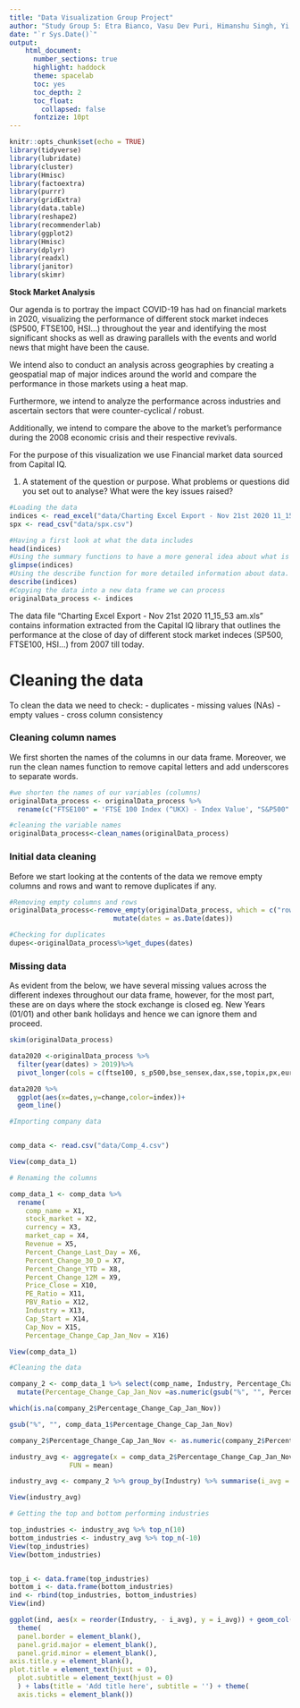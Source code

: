 ```yaml
---
title: "Data Visualization Group Project"
author: "Study Group 5: Etra Bianco, Vasu Dev Puri, Himanshu Singh, Yi Yan Ng, Mengze Sun, Christian Gonder"
date: "`r Sys.Date()`"
output: 
    html_document:
      number_sections: true
      highlight: haddock
      theme: spacelab
      toc: yes
      toc_depth: 2
      toc_float:
        collapsed: false
      fontzize: 10pt
---
```


```r
knitr::opts_chunk$set(echo = TRUE)
library(tidyverse)
library(lubridate)
library(cluster)
library(Hmisc)
library(factoextra)
library(purrr)
library(gridExtra)
library(data.table)
library(reshape2)
library(recommenderlab)
library(ggplot2)  
library(Hmisc)
library(dplyr)
library(readxl)
library(janitor) 
library(skimr)
```

**Stock Market Analysis**

Our agenda is to portray the impact COVID-19 has had on financial markets in 2020, visualizing the performance of different stock market indeces (SP500, FTSE100, HSI…) throughout the year and identifying the most significant shocks as well as drawing parallels with the events and world news that might have been the cause.

We intend also to conduct an analysis across geographies by creating a geospatial map of major indices around the world and compare the performance in those markets using a heat map.

Furthermore, we intend to analyze the performance across industries and ascertain sectors that were counter-cyclical / robust. 

Additionally, we intend to compare the above to the market’s performance during the 2008 economic crisis and their respective revivals.

For the purpose of this visualization we use Financial market data sourced from Capital IQ.

(1)	A statement of the question or purpose. What problems or questions did you set out to analyse? What were the key issues raised?

```r

#Loading the data 
indices <- read_excel("data/Charting Excel Export - Nov 21st 2020 11_15_53 am.xls")
spx <- read_csv("data/spx.csv")


```

```r

#Having a first look at what the data includes
head(indices)
#Using the summary functions to have a more general idea about what is in the data
glimpse(indices) 
#Using the describe function for more detailed information about data.
describe(indices) 
#Copying the data into a new data frame we can process
originalData_process <- indices

```

The data file “Charting Excel Export - Nov 21st 2020 11_15_53 am.xls” contains information extracted from the Capital IQ library that outlines the performance at the close of day of different stock market indeces (SP500, FTSE100, HSI…) from 2007 till today. 

# Cleaning the data 

To clean the data we need to check:
- duplicates
- missing values (NAs)
- empty values
- cross column consistency 

### Cleaning column names
We first shorten the names of the columns in our data frame. Moreover, we run the clean names function to remove capital letters and add underscores to separate words. 
```r

#we shorten the names of our variables (columns)
originalData_process <- originalData_process %>%
  rename(c("FTSE100" = 'FTSE 100 Index (^UKX) - Index Value', "S&P500" = 'S&P 500 (^SPX) - Index Value',"BSE Sensex" = "S&P BSE Sensex (^SENSEX) - Index Value",  "DAX" = 'Germany DAX Index (Performance) (^DAX) - Index Value'), "SSE" = "Shanghai Stock Exchange Composite Index (^000001) - Index Value", "TOPIX" = "TOPIX INDEX (^TOPIX) - Index Value","PX" = "Paris CAC 40 Index (^PX1) - Index Value","Euronext" = "Euronext 150 Index - Index Value")

#cleaning the variable names
originalData_process<-clean_names(originalData_process)  

```

### Initial data cleaning

Before we start looking at the contents of the data we remove empty columns and rows and want to remove duplicates if any.

```r
#Removing empty columns and rows
originalData_process<-remove_empty(originalData_process, which = c("rows","cols"))  %>% 
                          mutate(dates = as.Date(dates))

#Checking for duplicates
dupes<-originalData_process%>%get_dupes(dates)


```

### Missing data 

As evident from the below, we have several missing values across the different indexes throughout our data frame, however, for the most part, these are on days where the stock exchange is closed eg. New Years (01/01) and other bank holidays and hence we can ignore them and proceed. 


```r
skim(originalData_process)    

```
```r
data2020 <-originalData_process %>% 
  filter(year(dates) > 2019)%>%
  pivot_longer(cols = c(ftse100, s_p500,bse_sensex,dax,sse,topix,px,euronext) ,names_to ='index' , values_to = 'change' ) 

data2020 %>% 
  ggplot(aes(x=dates,y=change,color=index))+
  geom_line()

```

```r

#Importing company data  


comp_data <- read.csv("data/Comp_4.csv")

View(comp_data_1)

# Renaming the columns

comp_data_1 <- comp_data %>% 
  rename(
    comp_name = X1,
    stock_market = X2,
    currency = X3, 
    market_cap = X4, 
    Revenue = X5, 
    Percent_Change_Last_Day = X6, 
    Percent_Change_30_D = X7, 
    Percent_Change_YTD = X8, 
    Percent_Change_12M = X9, 
    Price_Close = X10, 
    PE_Ratio = X11, 
    PBV_Ratio = X12, 
    Industry = X13, 
    Cap_Start = X14, 
    Cap_Nov = X15, 
    Percentage_Change_Cap_Jan_Nov = X16)

View(comp_data_1)
```

```r
#Cleaning the data 

company_2 <- comp_data_1 %>% select(comp_name, Industry, Percentage_Change_Cap_Jan_Nov)  %>% 
  mutate(Percentage_Change_Cap_Jan_Nov =as.numeric(gsub("%", "", Percentage_Change_Cap_Jan_Nov))) %>% group_by(Industry)

which(is.na(company_2$Percentage_Change_Cap_Jan_Nov))

gsub("%", "", comp_data_1$Percentage_Change_Cap_Jan_Nov)

company_2$Percentage_Change_Cap_Jan_Nov <- as.numeric(company_2$Percentage_Change_Cap_Jan_Nov)

industry_avg <- aggregate(x = comp_data_2$Percentage_Change_Cap_Jan_Nov, by = list(comp_data_2$Industry), 
               FUN = mean)

industry_avg <- company_2 %>% group_by(Industry) %>% summarise(i_avg = mean(Percentage_Change_Cap_Jan_Nov))

View(industry_avg)

# Getting the top and bottom performing industries

top_industries <- industry_avg %>% top_n(10)
bottom_industries <- industry_avg %>% top_n(-10)
View(top_industries)
View(bottom_industries)


top_i <- data.frame(top_industries)
bottom_i <- data.frame(bottom_industries)
ind <- rbind(top_industries, bottom_industries)
View(ind)

ggplot(ind, aes(x = reorder(Industry, - i_avg), y = i_avg)) + geom_col() + coord_flip() + 
  theme(
  panel.border = element_blank(),
  panel.grid.major = element_blank(),
  panel.grid.minor = element_blank(),
axis.title.y = element_blank(),
plot.title = element_text(hjust = 0),
  plot.subtitle = element_text(hjust = 0)
  ) + labs(title = 'Add title here', subtitle = '') + theme(
  axis.ticks = element_blank()) 
```









